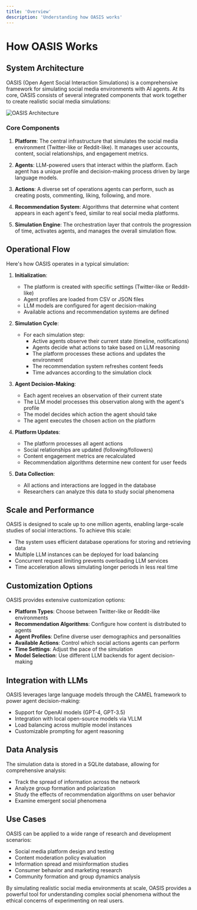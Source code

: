 ```yaml
---
title: 'Overview'
description: 'Understanding how OASIS works'
---
```


# How OASIS Works

## System Architecture

OASIS (Open Agent Social Interaction Simulations) is a comprehensive framework for simulating social media environments with AI agents. At its core, OASIS consists of several integrated components that work together to create realistic social media simulations:

<img
  className="block"
  src="/images/oasis_architecture.jpg"
  alt="OASIS Architecture"
/>

### Core Components

1. **Platform**: The central infrastructure that simulates the social media environment (Twitter-like or Reddit-like). It manages user accounts, content, social relationships, and engagement metrics.

2. **Agents**: LLM-powered users that interact within the platform. Each agent has a unique profile and decision-making process driven by large language models.

3. **Actions**: A diverse set of operations agents can perform, such as creating posts, commenting, liking, following, and more.

4. **Recommendation System**: Algorithms that determine what content appears in each agent's feed, similar to real social media platforms.

5. **Simulation Engine**: The orchestration layer that controls the progression of time, activates agents, and manages the overall simulation flow.

## Operational Flow

Here's how OASIS operates in a typical simulation:

1. **Initialization**:
   - The platform is created with specific settings (Twitter-like or Reddit-like)
   - Agent profiles are loaded from CSV or JSON files
   - LLM models are configured for agent decision-making
   - Available actions and recommendation systems are defined

2. **Simulation Cycle**:
   - For each simulation step:
     - Active agents observe their current state (timeline, notifications)
     - Agents decide what actions to take based on LLM reasoning
     - The platform processes these actions and updates the environment
     - The recommendation system refreshes content feeds
     - Time advances according to the simulation clock

3. **Agent Decision-Making**:
   - Each agent receives an observation of their current state
   - The LLM model processes this observation along with the agent's profile
   - The model decides which action the agent should take
   - The agent executes the chosen action on the platform

4. **Platform Updates**:
   - The platform processes all agent actions
   - Social relationships are updated (following/followers)
   - Content engagement metrics are recalculated
   - Recommendation algorithms determine new content for user feeds

5. **Data Collection**:
   - All actions and interactions are logged in the database
   - Researchers can analyze this data to study social phenomena

## Scale and Performance

OASIS is designed to scale up to one million agents, enabling large-scale studies of social interactions. To achieve this scale:

- The system uses efficient database operations for storing and retrieving data
- Multiple LLM instances can be deployed for load balancing
- Concurrent request limiting prevents overloading LLM services
- Time acceleration allows simulating longer periods in less real time

## Customization Options

OASIS provides extensive customization options:

- **Platform Types**: Choose between Twitter-like or Reddit-like environments
- **Recommendation Algorithms**: Configure how content is distributed to agents
- **Agent Profiles**: Define diverse user demographics and personalities
- **Available Actions**: Control which social actions agents can perform
- **Time Settings**: Adjust the pace of the simulation
- **Model Selection**: Use different LLM backends for agent decision-making

## Integration with LLMs

OASIS leverages large language models through the CAMEL framework to power agent decision-making:

- Support for OpenAI models (GPT-4, GPT-3.5)
- Integration with local open-source models via VLLM
- Load balancing across multiple model instances
- Customizable prompting for agent reasoning

## Data Analysis

The simulation data is stored in a SQLite database, allowing for comprehensive analysis:

- Track the spread of information across the network
- Analyze group formation and polarization
- Study the effects of recommendation algorithms on user behavior
- Examine emergent social phenomena

## Use Cases

OASIS can be applied to a wide range of research and development scenarios:

- Social media platform design and testing
- Content moderation policy evaluation
- Information spread and misinformation studies
- Consumer behavior and marketing research
- Community formation and group dynamics analysis

By simulating realistic social media environments at scale, OASIS provides a powerful tool for understanding complex social phenomena without the ethical concerns of experimenting on real users.
